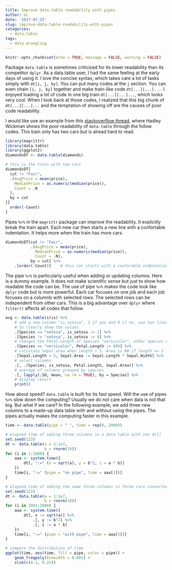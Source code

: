 ```yaml
---
title: Improve data.table readability with pipes
author: GL
date: '2017-07-25'
slug: improve-data-table-readability-with-pipes
categories:
  - data.table
tags:
  - data wrangling
---
```



```r
knitr::opts_chunk$set(echo = TRUE, message = FALSE, warning = FALSE)
```

Package ```data.table```  is sometimes criticized for its lower readability than its competitor ```dplyr```. As a data.table user, I had the same feeling at the early days of using it. I love the concise syntax, which takes care a lot of tasks simply with ```dt[i, j, by]```. You can put many codes at the ``j`` section. You can even chain ``[i, j, by]`` together and make  train-like code ```dt[...][...]...```. I enjoyed loading a lot of code in one big train ```dt[...][...]...```, which looks very cool. When I look back at those codes, I realized that this big chunk of ```dt[...][...]...``` and the temptation of showing off are the causes of poor code readability.

I would like use an example from this [stackoverflow thread](http://stackoverflow.com/questions/21435339/data-table-vs-dplyr-can-one-do-something-well-the-other-cant-or-does-poorly), where Hadley Wickman shows the poor readability of ```data.table``` through the follow codes. This train only has two cars but is alread hard to read.
```r
library(magrittr)
library(data.table)
library(ggplot2)
diamondsDT <- data.table(diamonds)

# this is the train with two cars
diamondsDT[
  cut != "Fair", 
  .(AvgPrice = mean(price),
    MedianPrice = as.numeric(median(price)),
    Count = .N
  ), 
  by = cut
][ 
  order(-Count) 
]
```

Pipes ```%>%``` in the ```magrittr``` package can improve the readability. It explicitly break the train apart. Each new car then starts a new line with a confortable indentation. It helps more when the train has more cars.
```r
diamondsDT[cut != "Fair", 
           .(AvgPrice = mean(price),
             MedianPrice = as.numeric(median(price)),
             Count = .N), 
           by = cut] %>% 
    .[order(-Count)]    # this car starts with a conforable indentation
```


The pipe ```%>%``` is particularly useful when adding or updating columns. Here is a dummy example. It does not make scientific sense but just to show how readable the code can be. The use of pipe ```%>%``` makes the code look like ```dplyr``` code but is more powerful. Each car focuses on one job and each job focuses on a columnb with selected rows. The selected rows can be independent from other cars. This is a big advantage over ```dplyr``` where ```filter()``` affects all codes that follow. 
```r
avg <- data.table(iris) %>%
    # add a new column "is_setosa", 1 if yes and 0 if no, use two lines of code 
    # to clearly show the values
    .[Species == "setosa", is_setosa := 1] %>%                         
    .[Species != "setosa", is_setosa := 0] %>%
    # changes the Petal.Length of Species "versicolor", other species not affected
    .[Species == "versicolor", Petal.Length := 999] %>%   
    # calculate sepal area when length > 5. Area is NA if length <= 5
    .[Sepal.Length > 5, Sepal.Area := Sepal.Length * Sepal.Width] %>%  
    # select columns
    .[, .(Species, is_setosa, Petal.Length, Sepal.Area)] %>%    
    # average of columns grouped by species
    .[, lapply(.SD, mean, na.rm = TRUE), by = Species] %>%  
    # display result
    print()                                                            
```

How about speed?  ```data.table``` is built for its fast speed. Will the use of pipes ```%>%``` slow down the computing? Usually we do not care when data is not that big. But what if we care? In the following example, we add three new columns to a made-up data table with and without using the pipes. The pipes actually makes the computing faster in this example. 

```r
time <- data.table(pipe = " ", time = rep(0, 2000))

# elapsed time of adding three columns in a data table with one dt[]
set.seed(123)
dt <- data.table(a = 1:1e7,
                 b = rnorm(10))
for (i in 1:1000) {
    aaa <- system.time({
        dt[, ":=" (x = sqrt(a), y = b^2, z = a * b)]
    })
    time[i, ":=" (pipe = "no pipe", time = aaa[3])]
}

# elapsed time of adding the same three columns in three cars connected with pipes
set.seed(123)
dt <- data.table(a = 1:1e7,
                 b = rnorm(10))
for (i in 1001:2000) {
    aaa <- system.time({
        dt[, x := sqrt(a)] %>%
            .[, y := b^2] %>%
            .[, z := a * b]
    })
    time[i, ":=" (pipe = "with pipe", time = aaa[3])]
}

# compare the distribution of time
ggplot(time, aes(time, fill = pipe, color = pipe)) +
    geom_freqpoly(binwidth = 0.001) +
    xlim(c(0.1, 0.25))
```
